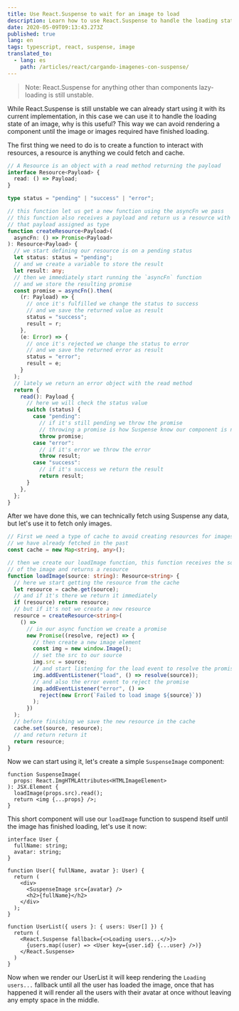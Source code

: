 ```yaml
---
title: Use React.Suspense to wait for an image to load
description: Learn how to use React.Suspense to handle the loading state of an image.
date: 2020-05-09T09:13:43.273Z
published: true
lang: en
tags: typescript, react, suspense, image
translated_to:
  - lang: es
    path: /articles/react/cargando-imagenes-con-suspense/
---
```


> Note: React.Suspense for anything other than components lazy-loading is still unstable.

While React.Suspense is still unstable we can already start using it with its current implementation, in this case we can use it to handle the loading state of an image, why is this useful? This way we can avoid rendering a component until the image or images required have finished loading.

The first thing we need to do is to create a function to interact with resources, a resource is anything we could fetch and cache.

```ts
// A Resource is an object with a read method returning the payload
interface Resource<Payload> {
  read: () => Payload;
}

type status = "pending" | "success" | "error";

// this function let us get a new function using the asyncFn we pass
// this function also receives a payload and return us a resource with
// that payload assigned as type
function createResource<Payload>(
  asyncFn: () => Promise<Payload>
): Resource<Payload> {
  // we start defining our resource is on a pending status
  let status: status = "pending";
  // and we create a variable to store the result
  let result: any;
  // then we immediately start running the `asyncFn` function
  // and we store the resulting promise
  const promise = asyncFn().then(
    (r: Payload) => {
      // once it's fulfilled we change the status to success
      // and we save the returned value as result
      status = "success";
      result = r;
    },
    (e: Error) => {
      // once it's rejected we change the status to error
      // and we save the returned error as result
      status = "error";
      result = e;
    }
  );
  // lately we return an error object with the read method
  return {
    read(): Payload {
      // here we will check the status value
      switch (status) {
        case "pending":
          // if it's still pending we throw the promise
          // throwing a promise is how Suspense know our component is not ready
          throw promise;
        case "error":
          // if it's error we throw the error
          throw result;
        case "success":
          // if it's success we return the result
          return result;
      }
    },
  };
}
```

After we have done this, we can technically fetch using Suspense any data, but let's use it to fetch only images.

```ts
// First we need a type of cache to avoid creating resources for images
// we have already fetched in the past
const cache = new Map<string, any>();

// then we create our loadImage function, this function receives the source
// of the image and returns a resource
function loadImage(source: string): Resource<string> {
  // here we start getting the resource from the cache
  let resource = cache.get(source);
  // and if it's there we return it immediately
  if (resource) return resource;
  // but if it's not we create a new resource
  resource = createResource<string>(
    () =>
      // in our async function we create a promise
      new Promise((resolve, reject) => {
        // then create a new image element
        const img = new window.Image();
        // set the src to our source
        img.src = source;
        // and start listening for the load event to resolve the promise
        img.addEventListener("load", () => resolve(source));
        // and also the error event to reject the promise
        img.addEventListener("error", () =>
          reject(new Error(`Failed to load image ${source}`))
        );
      })
  );
  // before finishing we save the new resource in the cache
  cache.set(source, resource);
  // and return return it
  return resource;
}
```

Now we can start using it, let's create a simple `SuspenseImage` component:

```tsx
function SuspenseImage(
  props: React.ImgHTMLAttributes<HTMLImageElement>
): JSX.Element {
  loadImage(props.src).read();
  return <img {...props} />;
}
```

This short component will use our `loadImage` function to suspend itself until the image has finished loading, let's use it now:

```tsx
interface User {
  fullName: string;
  avatar: string;
}

function User({ fullName, avatar }: User) {
  return (
    <div>
      <SuspenseImage src={avatar} />
      <h2>{fullName}</h2>
    </div>
  );
}

function UserList({ users }: { users: User[] }) {
  return (
    <React.Suspense fallback={<>Loading users...</>}>
      {users.map((user) => <User key={user.id} {...user} />)}
    </React.Suspense>
  )
}
```

Now when we render our UserList it will keep rendering the `Loading users...` fallback until all the user has loaded the image, once that has happened it will render all the users with their avatar at once without leaving any empty space in the middle.

